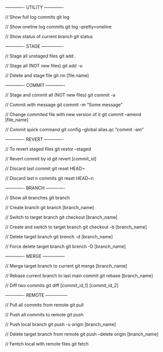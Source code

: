 ------------- UTILITY -------------

// Show full log commits
git log

// Show oneline log commits
git log --pretty=oneline

// Show status of current branch
git status

------------- STAGE ---------------

// Stage all unstaged files
git add .

// Stage all (NOT new files)
git add -u

// Delete and stage file
git rm [file.name]

------------- COMMIT -------------

// Stage and commit all (NOT new files)
git commit -a

// Commit with message
git commit -m "Some message"

// Change commited file with new  version of it
git commit --amend [file_name]

// Commit quick command
git config --global alias.qc "commit -am"

------------- REVERT -------------

// To revert staged files
git restor --staged

// Revert commit by id
git revert [commit_id]

// Discard last commit
git reset HEAD~

// Discard last n commits
git reset HEAD~n

------------- BRANCH -------------

// Show all branches
git branch

// Create branch
git branch [branch_name]

// Switch to target branch
git checkout [branch_name]

// Create and switch to target branch
git checkout -b [branch_name]

// Delete target branch
git brench -d [branch_name]

// Force delete target branch
git brench -D [branch_name]

------------- MERGE ---------------

// Merge target branch to current
git merge [branch_name]

// Rebase current branch to last main commit
git rebase [branch_name]

// Diff two commits
git diff [commit_id_1] [commit_id_2]

------------- REMOTE ---------------

// Pull all commits from remote
git pull

// Push all commits to remote
git push

// Push local branch
git push -u origin [branch_name]

// Delete target branch from remote
git push --delete origin [branch_name]

// Fentch local with remote files
git fetch